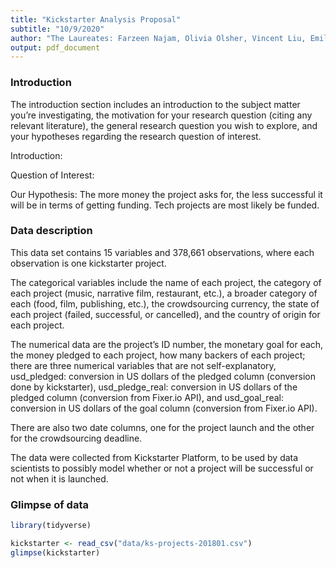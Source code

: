```yaml
---
title: "Kickstarter Analysis Proposal"
subtitle: "10/9/2020"
author: "The Laureates: Farzeen Najam, Olivia Olsher, Vincent Liu, Emile Therrien"
output: pdf_document
---
```


### Introduction
The introduction section includes an introduction to the subject matter you’re investigating, the motivation for your research question (citing any relevant literature), the general research question you wish to explore, and your hypotheses regarding the research question of interest.

Introduction:

Question of Interest:

Our Hypothesis:
The more money the project asks for, the less successful it will be in terms of
getting funding. 
Tech projects are most likely be funded.


### Data description
This data set contains 15 variables and 378,661 observations, where each
observation is one kickstarter project.

The categorical variables include the name of each project, the category of each
project (music, narrative film, restaurant, etc.), a broader category of each
(food, film, publishing, etc.), the crowdsourcing currency, the state of each
project (failed, successful, or cancelled), and the country of origin for each 
project.

The numerical data are the project’s ID number, the monetary goal for each, the
money pledged to each project, how many backers of each project; there are three
numerical variables that are not self-explanatory, usd_pledged: conversion in US
dollars of the pledged column (conversion done by kickstarter), usd_pledge_real:
conversion in US dollars of the pledged column (conversion from Fixer.io API),
and usd_goal_real: conversion in US dollars of the goal column (conversion from
Fixer.io API).

There are also two date columns, one for the project launch and the other for
the crowdsourcing deadline.

The data were collected from Kickstarter Platform, to be used by data scientists
to possibly model whether or not a project will be successful or not when it is
launched.


### Glimpse of data

```r
library(tidyverse)

kickstarter <- read_csv("data/ks-projects-201801.csv")
glimpse(kickstarter)

```

